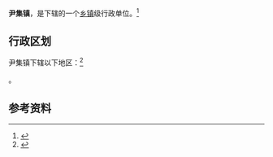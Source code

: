 {{中国乡级行政区|62/29/21/105/000}}

'''尹集镇'''，是{{PRC admin/fullname|62/29/21/105/000|3}}下辖的一个[[乡镇|乡镇]]级行政单位。<ref>{{PRC admin/ref sgc|{{PRC admin/parent|62/29/21/105/000}}}}</ref>

== 行政区划 ==

尹集镇下辖以下地区：<ref>{{PRC admin/ref sgc|62/29/21/105/000}}</ref>

{{PRC admin/children|62/29/21/105/000}}。

== 参考资料 ==

{{reflist}}

{{行政区划小作品}}
{{PRC admin/navcat|62/29/21/105/000}}